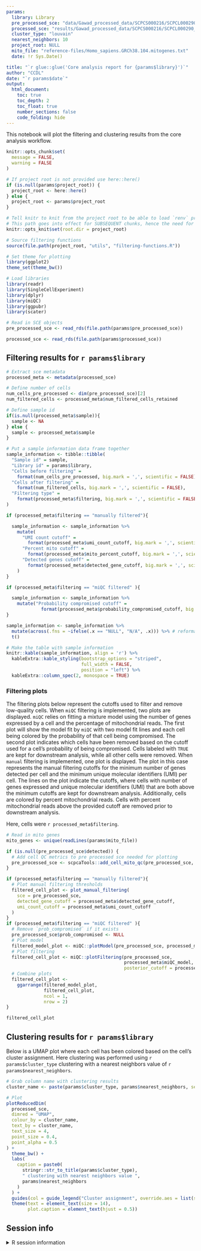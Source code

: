 ```yaml
---
params:
  library: Library
  pre_processed_sce: "data/Gawad_processed_data/SCPCS000216/SCPCL000290_filtered.rds"
  processed_sce: "results/Gawad_processed_data/SCPCS000216/SCPCL000290_miQC_processed_sce.rds"
  cluster_type: "louvain"
  nearest_neighbors: 10
  project_root: NULL
  mito_file: "reference-files/Homo_sapiens.GRCh38.104.mitogenes.txt"
  date: !r Sys.Date()

title: "`r glue::glue('Core analysis report for {params$library}')`"
author: "CCDL"
date: "`r params$date`"
output:
  html_document:
    toc: true
    toc_depth: 2
    toc_float: true
    number_sections: false
    code_folding: hide
---
```


This notebook will plot the filtering and clustering results from the core analysis workflow.

```r
knitr::opts_chunk$set(
  message = FALSE,
  warning = FALSE
)

# If project root is not provided use here::here()
if (is.null(params$project_root)) {
  project_root <- here::here()
} else {
  project_root <- params$project_root
}

# Tell knitr to knit from the project root to be able to load `renv` properly
# This path goes into effect for SUBSEQUENT chunks, hence the need for 2 chunks
knitr::opts_knit$set(root.dir = project_root)

# Source filtering functions
source(file.path(project_root, "utils", "filtering-functions.R"))
```

```r
# Set theme for plotting
library(ggplot2)
theme_set(theme_bw())
```

```r
# Load libraries
library(readr)
library(SingleCellExperiment)
library(dplyr)
library(miQC)
library(ggpubr)
library(scater)
```

```r
# Read in SCE objects
pre_processed_sce <- read_rds(file.path(params$pre_processed_sce))

processed_sce <- read_rds(file.path(params$processed_sce))
```

## Filtering results for `r params$library`

```r
# Extract sce metadata
processed_meta <- metadata(processed_sce)

# Define number of cells
num_cells_pre_processed <- dim(pre_processed_sce)[2]
num_filtered_cells <- processed_meta$num_filtered_cells_retained

# Define sample id
if(is.null(processed_meta$sample)){
  sample <- NA
} else {
  sample <- processed_meta$sample
}

# Put a sample information data frame together
sample_information <- tibble::tibble(
  "Sample id" = sample,
  "Library id" = params$library,
  "Cells before filtering" =
    format(num_cells_pre_processed, big.mark = ',', scientific = FALSE),
  "Cells after filtering" =
    format(num_filtered_cells, big.mark = ',', scientific = FALSE),
  "Filtering type" =
    format(processed_meta$filtering, big.mark = ',', scientific = FALSE)
)

if (processed_meta$filtering == "manually filtered"){

  sample_information <- sample_information %>%
    mutate(
      "UMI count cutoff" =
        format(processed_meta$umi_count_cutoff, big.mark = ',', scientific = FALSE),
      "Percent mito cutoff" =
        format(processed_meta$mito_percent_cutoff, big.mark = ',', scientific = FALSE),
      "Detected genes cutoff" =
        format(processed_meta$detected_gene_cutoff, big.mark = ',', scientific = FALSE)
    )
}

if (processed_meta$filtering == "miQC filtered" ){

  sample_information <- sample_information %>%
    mutate("Probability compromised cutoff" =
             format(processed_meta$probability_compromised_cutoff, big.mark = ',', scientific = FALSE))
}

sample_information <- sample_information %>%
  mutate(across(.fns = ~ifelse(.x == "NULL", "N/A", .x))) %>% # reformat nulls
  t()

# Make the table with sample information
knitr::kable(sample_information, align = 'r') %>%
  kableExtra::kable_styling(bootstrap_options = "striped",
                            full_width = FALSE,
                            position = "left") %>%
  kableExtra::column_spec(2, monospace = TRUE)
```

### Filtering plots

The filtering plots below represent the cutoffs used to filter and remove low-quality cells.
When `miQC` filtering is implemented, two plots are displayed.
`miQC` relies on fitting a mixture model using the number of genes expressed by a cell and the percentage of mitochondrial reads.
The first plot will show the model fit by `miQC` with two model fit lines and each cell being colored by the probability of that cell being compromised.
The second plot indicates which cells have been removed based on the cutoff used for a cell's probability of being compromised.
Cells labeled with `TRUE` are kept for downstream analysis, while all other cells were removed.
When `manual` filtering is implemented, one plot is displayed.
The plot in this case represents the manual filtering cutoffs for the minimum number of genes detected per cell and the minimum unique molecular identifiers (UMI) per cell.
The lines on the plot indicate the cutoffs, where cells with number of genes expressed and unique molecular identifiers (UMI) that are both above the minimum cutoffs are kept for downstream analysis.
Additionally, cells are colored by percent mitochondrial reads.
Cells with percent mitochondrial reads above the provided cutoff are removed prior to downstream analysis.

Here, cells were `r processed_meta$filtering`.


```r
# Read in mito genes
mito_genes <- unique(readLines(params$mito_file))

if (is.null(pre_processed_sce$detected)) {
  # Add cell QC metrics to pre processed sce needed for plotting
  pre_processed_sce <- scpcaTools::add_cell_mito_qc(pre_processed_sce, mito_genes)
}
```


```r
if (processed_meta$filtering == "manually filtered"){
  # Plot manual filtering thresholds
  filtered_cell_plot <- plot_manual_filtering(
    sce = pre_processed_sce,
    detected_gene_cutoff = processed_meta$detected_gene_cutoff,
    umi_count_cutoff = processed_meta$umi_count_cutoff
  )
}
if (processed_meta$filtering == "miQC filtered" ){
  # Remove `prob_compromised` if it exists
  pre_processed_sce$prob_compromised <- NULL
  # Plot model
  filtered_model_plot <- miQC::plotModel(pre_processed_sce, processed_meta$miQC_model)
  # Plot filtering
  filtered_cell_plot <- miQC::plotFiltering(pre_processed_sce,
                                            processed_meta$miQC_model,
                                            posterior_cutoff = processed_meta$probability_compromised_cutoff)
  # Combine plots
  filtered_cell_plot <-
    ggarrange(filtered_model_plot,
              filtered_cell_plot,
              ncol = 1,
              nrow = 2)
}

filtered_cell_plot
```

## Clustering results for `r params$library`

Below is a UMAP plot where each cell has been colored based on the cell's cluster assignment.
Here clustering was performed using `r params$cluster_type` clustering with a nearest neighbors value of `r params$nearest_neighbors`.

```r
# Grab column name with clustering results
cluster_name <- paste(params$cluster_type, params$nearest_neighbors, sep = "_")

# Plot
plotReducedDim(
  processed_sce,
  dimred = "UMAP",
  colour_by = cluster_name,
  text_by = cluster_name,
  text_size = 4,
  point_size = 0.4,
  point_alpha = 0.5
) +
  theme_bw() +
  labs(
    caption = paste0(
      stringr::str_to_title(params$cluster_type),
      " clustering with nearest neighbors value ",
      params$nearest_neighbors
    )
  ) +
  guides(col = guide_legend("Cluster assignment", override.aes = list(size = 3))) +
  theme(text = element_text(size = 14),
        plot.caption = element_text(hjust = 0.5))
```


## Session info
<details>
<summary>R session information</summary>
```r
sessionInfo()
```
